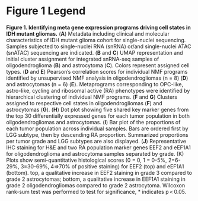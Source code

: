 # Figure 1 Legend {.unnumbered}

**Figure 1. Identifying meta gene expression programs driving cell states in IDH mutant gliomas.** (**A**) Metadata including clinical and molecular characteristics of IDH mutant glioma cohort for single-nuclei sequencing. Samples subjected to single-nuclei RNA (snRNA) or/and single-nuclei ATAC (snATAC) sequencing are indicated. (**B** and **C**) UMAP representation and initial cluster assignment for integrated snRNA-seq samples of oligodendroglioma (**B**) and astrocytoma (**C**). Colors represent assigned cell types. (**D** and **E**) Pearson's correlation scores for individual NMF programs identified by unsupervised NMF analysis in oligodendrogliomas (n = 8) (**D**) and astrocytomas (n = 6) (**E**). Metaprograms corresponding to OPC-like, astro-like, cycling and ribosomal active (RA) phenotypes were identified by hierarchical clustering of individual NMF programs. (**F** and **G**) Clusters assigned to respective cell states in oligodendrogliomas (**F**) and astrocytomas (**G**). (**H**) Dot plot showing five shared key marker genes from the top 30 differentially expressed genes for each tumor population in both oligodendrogliomas and astrocytomas. (**I**) Bar plot of the proportions of each tumor population across individual samples. Bars are ordered first by LGG subtype, then by descending RA proportion. Summarized proportions per tumor grade and LGG subtypes are also displayed. (**J**) Representative IHC staining for H&E and two RA population marker genes EEF2 and eEF1A1 for oligodendroglioma and astrocytoma samples separated by grade. (K) Plots show semi-quantitative histological scores (0 = 0, 1 = 0-5%, 2=6-29%, 3=30-69%, 4=\>70% of positive staining) for EEF2 (top) and eEF1A1 (bottom). top, a qualitative increase in EEF2 staining in grade 3 compared to grade 2 astrocytomas; bottom, a qualitative increase in EEF1A1 staining in grade 2 oligodendrogliomas compared to grade 2 astrocytoma. Wilcoxon rank-sum test was performed to test for significance, \* indicates p \< 0.05.

